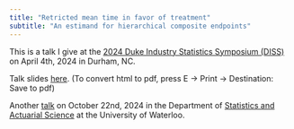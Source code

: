 ```yaml
---
title: "Retricted mean time in favor of treatment"
subtitle: "An estimand for hierarchical composite endpoints"
---
```


This is a talk I give at the [2024 Duke Industry Statistics Symposium (DISS)](https://sites.duke.edu/diss/) on April 4th, 2024 in Durham, NC.

Talk slides [here](rmt.html){target="_blank"}. (To convert html to pdf, press E $\to$ Print $\to$ Destination: Save to pdf)

Another [talk](rmt_wtl.html){target="_blank"} on October 22nd, 2024 in the Department of [Statistics and Actuarial Science](https://uwaterloo.ca/statistics-and-actuarial-science/events/seminar-lu-mao){target="_blank"} at the University of Waterloo.
